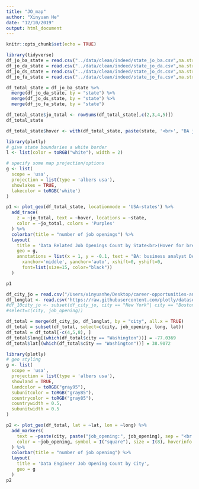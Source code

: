 ```yaml
---
title: "JO_map"
author: "Xinyuan He"
date: "12/10/2019"
output: html_document
---
```


```r
knitr::opts_chunk$set(echo = TRUE)
```

```r
library(tidyverse)
df_jo_ba_state = read.csv("../data/clean/indeed/state_jo_ba.csv",na.strings = "NNN") %>% select(state, jo_ba)
df_jo_da_state = read.csv("../data/clean/indeed/state_jo_da.csv",na.strings = "NNN") %>% select(state, jo_da)
df_jo_ds_state = read.csv("../data/clean/indeed/state_jo_ds.csv",na.strings = "NNN") %>% select(state, jo_ds)
df_jo_fa_state = read.csv("../data/clean/indeed/state_jo_fa.csv",na.strings = "NNN") %>% select(state, jo_fa)

df_total_state = df_jo_ba_state %>% 
  merge(df_jo_da_state, by = "state") %>% 
  merge(df_jo_ds_state, by = "state") %>% 
  merge(df_jo_fa_state, by = "state")

df_total_state$jo_total <- rowSums(df_total_state[,c(2,3,4,5)])
df_total_state

df_total_state$hover <- with(df_total_state, paste(state, '<br>', "BA job openings:", jo_ba, '<br>', "DA job openings:", jo_da, '<br>', "DS job openings:", jo_ds, '<br>', "FA job openings:", jo_fa))
```

```r
library(plotly)
# give state boundaries a white border
l <- list(color = toRGB("white"), width = 2)

# specify some map projection/options
g <- list(
  scope = 'usa',
  projection = list(type = 'albers usa'),
  showlakes = TRUE,
  lakecolor = toRGB('white')
)

p1 <- plot_geo(df_total_state, locationmode = 'USA-states') %>%
  add_trace(
    z = ~jo_total, text = ~hover, locations = ~state,
    color = ~jo_total, colors = 'Purples'
  ) %>%
  colorbar(title = "number of job openings") %>%
  layout(
    title = 'Data Related Job Openings Count by State<br>(Hover for breakdown by jobs)',
    geo = g,
    annotations = list(x = 1, y = -0.1, text = "BA: business analyst DA: data analyst <br> DS: data scientist FA: financial analyst", showarrow = F, xref='paper', yref='paper', 
      xanchor='middle', yanchor='auto', xshift=0, yshift=0,
      font=list(size=15, color="black"))
  )

p1
```




```r
df_city_jo = read.csv("/Users/xinyuanhe/Desktop/career-opportunities-analysis/data/clean/indeed/city_jo_ba.csv")
df_longlat <- read.csv('https://raw.githubusercontent.com/plotly/datasets/master/2011_february_us_airport_traffic.csv')
#df_10city_jo <- subset(df_city_jo, city == "New York"| city == "Boston"| city == "San Francisco"| city #== "Washington"| city == "Chicago"| city == "Houston"| city == "Seattle"| city == "Atlanta"| city == #"Philadelphia"| city == "Los Angeles",
#select=c(city, job_opening))

df_total = merge(df_city_jo, df_longlat, by = "city", all.x = TRUE)
df_total = subset(df_total, select=c(city, job_opening, long, lat))
df_total = df_total[-c(4,5,8), ]
df_total$long[(which(df_total$city == "Washington"))] = -77.0369
df_total$lat[(which(df_total$city == "Washington"))] = 38.9072
```

```r
library(plotly)
# geo styling
g <- list(
  scope = 'usa',
  projection = list(type = 'albers usa'),
  showland = TRUE,
  landcolor = toRGB("gray95"),
  subunitcolor = toRGB("gray85"),
  countrycolor = toRGB("gray85"),
  countrywidth = 0.5,
  subunitwidth = 0.5
)

p2 <- plot_geo(df_total, lat = ~lat, lon = ~long) %>%
  add_markers(
    text = ~paste(city, paste("job_opening:", job_opening), sep = "<br />"),
    color = ~job_opening, symbol = I("square"), size = I(8), hoverinfo = "text"
  ) %>%
  colorbar(title = "number of job opening") %>%
  layout(
    title = 'Data Engineer Job Opening Count by City', 
    geo = g
  )
p2


```

